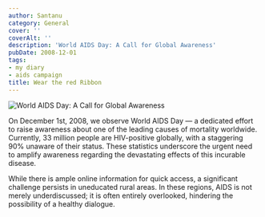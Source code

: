 ```yaml
---
author: Santanu
category: General
cover: ''
coverAlt: ''
description: 'World AIDS Day: A Call for Global Awareness'
pubDate: 2008-12-01
tags:
- my diary
- aids campaign
title: Wear the red Ribbon
---
```



<Image src={pic1} alt="World AIDS Day: A Call for Global Awareness"/>

On December 1st, 2008, we observe World AIDS Day — a dedicated effort to raise awareness about one of the leading causes of mortality worldwide. Currently, 33 million people are HIV-positive globally, with a staggering 90% unaware of their status. These statistics underscore the urgent need to amplify awareness regarding the devastating effects of this incurable disease.

While there is ample online information for quick access, a significant challenge persists in uneducated rural areas. In these regions, AIDS is not merely underdiscussed; it is often entirely overlooked, hindering the possibility of a healthy dialogue.
